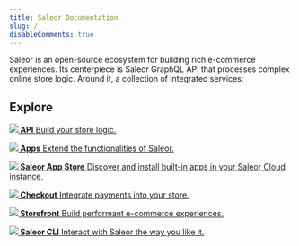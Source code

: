 ```yaml
---
title: Saleor Documentation
slug: /
disableComments: true
---
```



Saleor is an open-source ecosystem for building rich e-commerce experiences. Its centerpiece is Saleor GraphQL API that processes complex online store logic. Around it, a collection of integrated services:

<!-- ## Develop -->

## Explore

<CardGrid>

[**![](./assets/icons/getting-started.svg) API** Build your store logic.](overview/introduction.mdx)

[**![](./assets/icons/integrations.svg) Apps** Extend the functionalities of Saleor.](developer/extending/apps/key-concepts.mdx)

[**![](./assets/icons/catalogue.svg) Saleor App Store** Discover and install built-in apps in your Saleor Cloud instance.](developer/app-store/overview.mdx)

[**![](./assets/icons/payment-gateways.svg) Checkout** Integrate payments into your store.](https://github.com/saleor/react-storefront/blob/canary/apps/saleor-app-checkout/README.md)

[**![](./assets/icons/storefront.svg) Storefront** Build performant e-commerce experiences.](https://github.com/saleor/react-storefront)

[**![](./assets/icons/before-start.svg) Saleor CLI** Interact with Saleor the way you like it.](cli.mdx)

</CardGrid>
